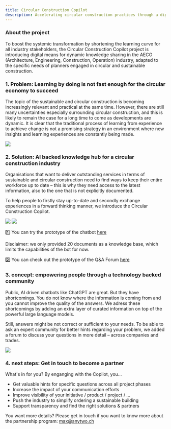 ```yaml
---
title: Circular Construction Copilot
description: Accelerating circular construction practices through a digital knowledge hub that adapts to industry needs.
---
```


### About the project

To boost the systemic transformation by shortening the learning curve for all industry stakeholders, the Circular Construction Copilot project is introducing digital means for dynamic knowledge sharing in the AECO (Architecture, Engineering, Construction, Operation) industry, adapted to the specific needs of planners engaged in circular and sustainable construction.


### 1. Problem: Learning by doing is not fast enough for the circular economy to succeed

The topic of the sustainable and circular construction is becoming increasingly relevant and practical at the same time. However, there are still many uncertainties especially surrounding circular construction, and this is likely to remain the case for a long time to come as developments are dynamic. It is clear that the traditional process of learning from experience to achieve change is not a promising strategy in an environment where new insights and learning experiences are constantly being made. 

![](/images/projects/circular-construction-co-pilot/circular-construction-co-pilot-5.png)


### 2. Solution: AI backed knowledge hub for a circular construction industry

Organisations that want to deliver outstanding services in terms of sustainable and circular construction need to find ways to keep their entire workforce up to date – this is why they need access to the latest information, also to the one that is not explicitly documented.

To help people to firstly stay up-to-date and secondly exchange experiences in a forward thinking manner, we introduce the Circular Construction Copilot.

![](/images/projects/circular-construction-co-pilot/circular-construction-co-pilot-6.png)
![](/images/projects/circular-construction-co-pilot/circular-construction-co-pilot-7.png)

1️⃣ You can try the prototype of the chatbot [here](https://ragtime.ateleris.com/ac89c714-05cd-4002-bd2e-e742d82ae8cf/chat)

Disclaimer: we only provided 20 documents as a knowledge base, which limits the capabilities of the bot for now.

2️⃣ You can check out the prototype of the Q&A Forum [here](https://answer.opensource.construction/)


### 3. concept: empowering people through a technology backed community
Public, AI driven chatbots like ChatGPT are great. But they have shortcomings. You do not know where the information is coming from and you cannot improve the quality of the answers. We adress these shortcomings by adding an extra layer of curated information on top of the powerful large language models. 

Still, answers might be not correct or sufficient to your needs. To be able to ask an expert community for better hints regarding your problem, we added a forum to discuss your questions in more detail – across companies and trades.

![](/images/projects/circular-construction-co-pilot/circular-construction-co-pilot-8.png)


### 4. next steps: Get in touch to become a partner
What's in for you? By enganging with the Copilot, you...
<ul>
  <li>Get valuable hints for specific questions across all project phases</li>
  <li>Increase the impact of your communication efforts</li>
  <li>Improve visibility of your initiative / product / project / …</li>
  <li>Push the industry to simplify ordering a sustainable building</li>
  <li>Support transparency and find the right solutions & partners</li>
</ul>


You want more details? Please get in touch if you want to know more about the partnership program: [max@anytwo.ch](mailto:max@anytwo.ch)
